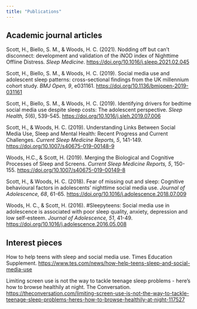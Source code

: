 ```yaml
---
title: "Publications"
---
```


## Academic journal articles

Scott, H., Biello, S. M., & Woods, H. C. (2021). Nodding off but can't disconnect: development and validation of the iNOD index of Nighttime Offline Distress. *Sleep Medicine*. [https://doi.org/10.1016/j.sleep.2021.02.045](https://doi.org/10.1016/j.sleep.2021.02.045)

Scott, H., Biello, S. M., & Woods, H. C. (2019). Social media use and adolescent sleep patterns: cross-sectional findings from the UK millennium cohort study. *BMJ Open, 9*, e031161. [https://doi.org/10.1136/bmjopen-2019-031161](https://bmjopen.bmj.com/content/9/9/e031161.info)

Scott, H., Biello, S. M., & Woods, H. C. (2019). Identifying drivers for bedtime social media use despite sleep costs: The adolescent perspective. *Sleep Health, 5*(6), 539-545. [https://doi.org/10.1016/j.sleh.2019.07.006](https://doi.org/10.1016/j.sleh.2019.07.006)

Scott, H., & Woods, H. C. (2019). Understanding Links Between Social Media Use, Sleep and Mental Health: Recent Progress and Current Challenges. *Current Sleep Medicine Reports, 5*, 141-149. [https://doi.org/10.1007/s40675-019-00148-9](https://doi.org/10.1007/s40675-019-00148-9)

Woods, H.C., & Scott, H. (2019). Merging the Biological and Cognitive Processes of Sleep and Screens. *Current Sleep Medicine Reports, 5*, 150-155. [https://doi.org/10.1007/s40675-019-00149-8](https://doi.org/10.1007/s40675-019-00149-8)

Scott, H., & Woods, H. C. (2018). Fear of missing out and sleep: Cognitive behavioural factors in adolescents' nighttime social media use. *Journal of Adolescence, 68*, 61-65. [https://doi.org/10.1016/j.adolescence.2018.07.009](https://doi.org/10.1016/j.adolescence.2018.07.009)

Woods, H. C., & Scott, H. (2016). #Sleepyteens: Social media use in adolescence is associated with poor sleep quality, anxiety, depression and low self-esteem. *Journal of Adolescence, 51*, 41-49. [https://doi.org/10.1016/j.adolescence.2016.05.008](https://doi.org/10.1016/j.adolescence.2016.05.008)

## Interest pieces

How to help teens with sleep and social media use. Times Education Supplement. [https://www.tes.com/news/how-help-teens-sleep-and-social-media-use](https://www.tes.com/news/how-help-teens-sleep-and-social-media-use)

Limiting screen use is not the way to tackle teenage sleep problems - here's how to browse healthily at night. The Conversation. [https://theconversation.com/limiting-screen-use-is-not-the-way-to-tackle-teenage-sleep-problems-heres-how-to-browse-healthily-at-night-117527](https://theconversation.com/limiting-screen-use-is-not-the-way-to-tackle-teenage-sleep-problems-heres-how-to-browse-healthily-at-night-117527)